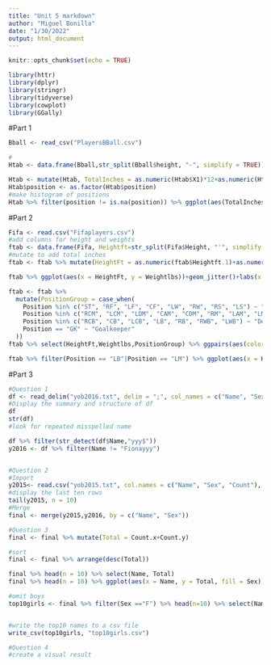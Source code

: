 ```yaml
---
title: "Unit 5 markdown"
author: "Miguel Bonilla"
date: "1/30/2022"
output: html_document
---
```


```r
knitr::opts_chunk$set(echo = TRUE)
```

```r
library(httr)
library(dplyr)
library(stringr)
library(tidyverse)
library(cowplot)
library(GGally)

```

#Part 1
```r
Bball <- read_csv("PlayersBBall.csv")

#
Htab <- data.frame(Bball,str_split(Bball$height, "-", simplify = TRUE))#secondary table with new columns for ft and inches

Htab <- mutate(Htab, TotalInches = as.numeric(Htab$X1)*12+as.numeric(Htab$X2))#add inches column
Htab$position <- as.factor(Htab$position)
#make histogram of positions
Htab %>% filter(position != is.na(position)) %>% ggplot(aes(TotalInches, fill = position))+geom_histogram()+facet_wrap(~position)+theme_cowplot()

```
#Part 2
```r
Fifa <- read.csv("Fifaplayers.csv")
#add columns for height and weights
ftab <- data.frame(Fifa, Heightft=str_split(Fifa$Height, "'", simplify = TRUE),Weightlbs=as.numeric(str_sub(Fifa$Weight, 0,-4)))
#mutate to add total inches
ftab <- ftab %>% mutate(HeightFt = as.numeric(ftab$Heightft.1)+as.numeric(ftab$Heightft.2)/12)

ftab %>% ggplot(aes(x = HeightFt, y = Weightlbs))+geom_jitter()+labs(x = "Height in ft.", y = "Weight in lbs.")+geom_smooth()

ftab <- ftab %>% 
  mutate(PositionGroup = case_when(
    Position %in% c("ST", "RF", "LF", "CF", "LW", "RW", "RS", "LS") ~ "Forward",
    Position %in% c("RCM", "LCM", "LDM", "CAM", "CDM", "RM", "LAM", "LM", "RDM", "CM", "RAM") ~ "Midfielder",
    Position %in% c("RCB", "CB", "LCB", "LB", "RB", "RWB", "LWB") ~ "Defender",
    Position == "GK" ~ "Goalkeeper"
  ))
ftab %>% select(HeightFt,Weightlbs,PositionGroup) %>% ggpairs(aes(color = PositionGroup))

ftab %>% filter(Position == "LB"|Position == "LM") %>% ggplot(aes(x = HeightFt, y = Weightlbs))+geom_point()

```

#Part 3
```r
#Question 1
df <- read_delim("yob2016.txt", delim = ";", col_names = c("Name", "Sex", "Count"), col_types = c("Sex" = "factor"))
#Display the summary and structure of df
df
str(df)
#look for repeated misspelled name

df %>% filter(str_detect(df$Name,"yyy$"))
y2016 <- df %>% filter(Name != "Fionayyy")



```



```r
#Question 2
#Import
y2015<- read.csv("yob2015.txt", col.names = c("Name", "Sex", "Count"), colClasses = c("Sex" = "factor"), header = FALSE)
#display the last ten rows
tail(y2015, n = 10)
#Merge
final <- merge(y2015,y2016, by = c("Name", "Sex"))
```


```r
#Question 3
final <- final %>% mutate(Total = Count.x+Count.y)

#sort
final <- final %>% arrange(desc(Total))

final %>% head(n = 10) %>% select(Name, Total)
final %>% head(n = 10) %>% ggplot(aes(x = Name, y = Total, fill = Sex))+geom_col()

#omit boys
top10girls <- final %>% filter(Sex =="F") %>% head(n=10) %>% select(Name,Total)


#write the top10 names to a csv file
write_csv(top10girls, "top10girls.csv")
```

```r
#Question 4
#create a visual result

```

